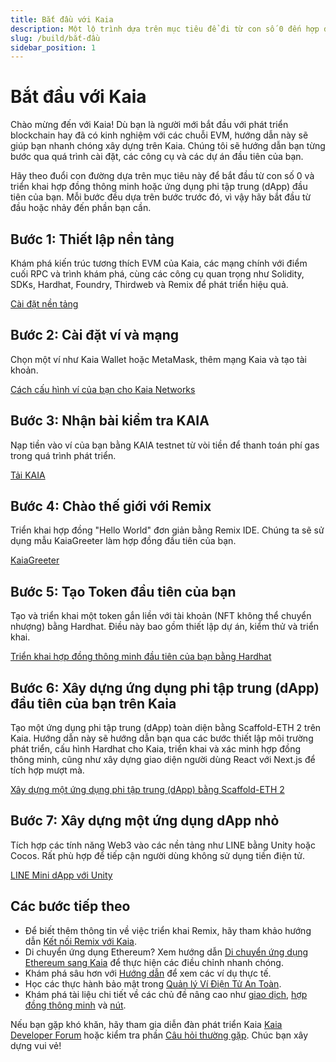 ```yaml
---
title: Bắt đầu với Kaia
description: Một lộ trình dựa trên mục tiêu để đi từ con số 0 đến hợp đồng đầu tiên và ứng dụng phi tập trung (dApp) trên Kaia.
slug: /build/bắt-đầu
sidebar_position: 1
---
```



# Bắt đầu với Kaia

Chào mừng đến với Kaia! Dù bạn là người mới bắt đầu với phát triển blockchain hay đã có kinh nghiệm với các chuỗi EVM, hướng dẫn này sẽ giúp bạn nhanh chóng xây dựng trên Kaia. Chúng tôi sẽ hướng dẫn bạn từng bước qua quá trình cài đặt, các công cụ và các dự án đầu tiên của bạn.

Hãy theo đuổi con đường dựa trên mục tiêu này để bắt đầu từ con số 0 và triển khai hợp đồng thông minh hoặc ứng dụng phi tập trung (dApp) đầu tiên của bạn. Mỗi bước đều dựa trên bước trước đó, vì vậy hãy bắt đầu từ đầu hoặc nhảy đến phần bạn cần.

<GetStartedCards />

<h2 id="step-1-foundation-setup">Bước 1: Thiết lập nền tảng</h2>

Khám phá kiến trúc tương thích EVM của Kaia, các mạng chính với điểm cuối RPC và trình khám phá, cùng các công cụ quan trọng như Solidity, SDKs, Hardhat, Foundry, Thirdweb và Remix để phát triển hiệu quả.

[Cài đặt nền tảng](../get-started/foundation-setup.md)

<h2 id="step-2-set-up-wallet--network">Bước 2: Cài đặt ví và mạng</h2>

Chọn một ví như Kaia Wallet hoặc MetaMask, thêm mạng Kaia và tạo tài khoản.

[Cách cấu hình ví của bạn cho Kaia Networks](../wallets/wallet-config/configure-wallet-for-kaia-networks.mdx)

<h2 id="step-3-get-test-kaia">Bước 3: Nhận bài kiểm tra KAIA</h2>

Nạp tiền vào ví của bạn bằng KAIA testnet từ vòi tiền để thanh toán phí gas trong quá trình phát triển.

[Tải KAIA](../get-started/getting-kaia.md)

<h2 id="step-4-hello-world-with-remix">Bước 4: Chào thế giới với Remix</h2>

Triển khai hợp đồng "Hello World" đơn giản bằng Remix IDE. Chúng ta sẽ sử dụng mẫu KaiaGreeter làm hợp đồng đầu tiên của bạn.

[KaiaGreeter](../smart-contracts/token-development/samples/kaiagreeter.md)

<h2 id="step-5-create-your-first-token">Bước 5: Tạo Token đầu tiên của bạn</h2>

Tạo và triển khai một token gắn liền với tài khoản (NFT không thể chuyển nhượng) bằng Hardhat. Điều này bao gồm thiết lập dự án, kiểm thử và triển khai.

[Triển khai hợp đồng thông minh đầu tiên của bạn bằng Hardhat](../get-started/hardhat.md)

<h2 id="step-6-build-your-first-dapp-on-kaia">Bước 6: Xây dựng ứng dụng phi tập trung (dApp) đầu tiên của bạn trên Kaia</h2>

Tạo một ứng dụng phi tập trung (dApp) toàn diện bằng Scaffold-ETH 2 trên Kaia. Hướng dẫn này sẽ hướng dẫn bạn qua các bước thiết lập môi trường phát triển, cấu hình Hardhat cho Kaia, triển khai và xác minh hợp đồng thông minh, cũng như xây dựng giao diện người dùng React với Next.js để tích hợp mượt mà.

[Xây dựng một ứng dụng phi tập trung (dApp) bằng Scaffold-ETH 2](../tutorials/scaffold-eth.md)

<h2 id="step-7-build-a-mini-dapp">Bước 7: Xây dựng một ứng dụng dApp nhỏ</h2>

Tích hợp các tính năng Web3 vào các nền tảng như LINE bằng Unity hoặc Cocos. Rất phù hợp để tiếp cận người dùng không sử dụng tiền điện tử.

[LINE Mini dApp với Unity](../../minidapps/minidapps.md)

<h2 id="next-steps">Các bước tiếp theo</h2>

* Để biết thêm thông tin về việc triển khai Remix, hãy tham khảo hướng dẫn [Kết nối Remix với Kaia](../tutorials/connecting-remix.md).
* Di chuyển ứng dụng Ethereum? Xem hướng dẫn [Di chuyển ứng dụng Ethereum sang Kaia](../tutorials/migrating-ethereum-app-to-kaia.mdx) để thực hiện các điều chỉnh nhanh chóng.
* Khám phá sâu hơn với [Hướng dẫn](../tutorials/tutorials.md) để xem các ví dụ thực tế.
* Học các thực hành bảo mật trong [Quản lý Ví Điện Tử An Toàn](../wallets/wallet-config/create-and-manage-wallets-securely.md).
* Khám phá tài liệu chi tiết về các chủ đề nâng cao như [giao dịch](../../build/transactions/transactions.md), [hợp đồng thông minh](../smart-contracts/smart-contracts.md) và [nút](../../nodes/nodes.md).

Nếu bạn gặp khó khăn, hãy tham gia diễn đàn phát triển Kaia [Kaia Developer Forum](https://devforum.kaia.io/) hoặc kiểm tra phần [Câu hỏi thường gặp](../../misc/faq.md). Chúc bạn xây dựng vui vẻ!

